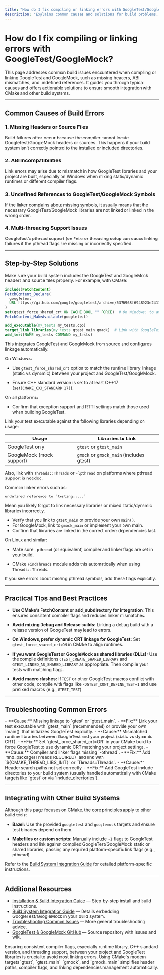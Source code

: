 ```yaml
---
title: "How do I fix compiling or linking errors with GoogleTest/GoogleMock?"
description: "Explains common causes and solutions for build problems, such as missing headers, ABI mismatches, and undefined references during linking. Provides direction on integrating with various build systems."
---
```


# How do I fix compiling or linking errors with GoogleTest/GoogleMock?

This page addresses common build issues encountered when compiling or linking GoogleTest and GoogleMock, such as missing headers, ABI mismatches, and undefined references. It guides you through typical causes and offers actionable solutions to ensure smooth integration with CMake and other build systems.

---

## Common Causes of Build Errors

### 1. Missing Headers or Source Files

Build failures often occur because the compiler cannot locate GoogleTest/GoogleMock headers or sources. This happens if your build system isn’t correctly pointed to the installed or included directories.

### 2. ABI Incompatibilities

Link errors may arise due to mismatch in how GoogleTest libraries and your project are built, especially on Windows when mixing static/dynamic runtimes or different compiler flags.

### 3. Undefined References to GoogleTest/GoogleMock Symbols

If the linker complains about missing symbols, it usually means that the necessary GoogleTest/GoogleMock libraries are not linked or linked in the wrong order.

### 4. Multi-threading Support Issues

GoogleTest’s pthread support (on *nix) or threading setup can cause linking failures if the pthread flags are missing or incorrectly specified.

---

## Step-by-Step Solutions

<Steps>
<Step title="Set Up Your Build System to Find Headers and Sources">
Make sure your build system includes the GoogleTest and GoogleMock headers and source files properly. For example, with CMake:

```cmake
include(FetchContent)
FetchContent_Declare(
  googletest
  URL https://github.com/google/googletest/archive/5376968f6948923e2411081fd9372e71a59d8e77.zip
)
set(gtest_force_shared_crt ON CACHE BOOL "" FORCE)  # On Windows: to avoid static/dynamic CRT conflicts
FetchContent_MakeAvailable(googletest)

add_executable(my_tests my_tests.cpp)
target_link_libraries(my_tests gtest_main gmock)  # Link with GoogleTest and GoogleMock
add_test(NAME my_tests COMMAND my_tests)
```

This integrates GoogleTest and GoogleMock from source and configures linkage automatically.

</Step>
<Step title="Check Compiler and Runtime Flags Compatibility">
On Windows:

- Use `gtest_force_shared_crt` option to match the runtime library linkage (static vs dynamic) between your project and GoogleTest/GoogleMock.

- Ensure C++ standard version is set to at least C++17 (`set(CMAKE_CXX_STANDARD 17)`).

On all platforms:

- Confirm that exception support and RTTI settings match those used when building GoogleTest.

</Step>
<Step title="Ensure Linking with Required Libraries">

Link your test executable against the following libraries depending on usage:

| Usage                    | Libraries to Link                      |
|--------------------------|-------------------------------------|
| GoogleTest only          | `gtest` or `gtest_main`              |
| GoogleMock (mock support)| `gmock` or `gmock_main` (includes gtest)|

Also, link with `Threads::Threads` or `-lpthread` on platforms where pthread support is needed.

</Step>
<Step title="Resolve Undefined Reference Errors">

Common linker errors such as:

```plaintext
undefined reference to `testing::...`
```

Mean you likely forgot to link necessary libraries or mixed static/dynamic libraries incorrectly.

- Verify that you link to `gtest_main` or provide your own `main()`.
- For GoogleMock, link to `gmock_main` or implement your own main.
- Confirm that libraries are linked in the correct order: dependencies last.

</Step>
<Step title="Check Pthread and Threading Support">

On Linux and similar:

- Make sure `-pthread` (or equivalent) compiler and linker flags are set in your build.

- CMake `FindThreads` module adds this automatically when using `Threads::Threads`.

If you see errors about missing pthread symbols, add these flags explicitly.

</Step>
</Steps>

---

## Practical Tips and Best Practices

- **Use CMake’s FetchContent or add_subdirectory for integration:** This ensures consistent compiler flags and reduces linker mismatches.

- **Avoid mixing Debug and Release builds:** Linking a debug build with a release version of GoogleTest may lead to errors.

- **On Windows, prefer dynamic CRT linkage for GoogleTest:** Set `gtest_force_shared_crt=ON` in CMake to align runtimes.

- **If you want GoogleTest or GoogleMock as shared libraries (DLLs):** Use the compile definitions `GTEST_CREATE_SHARED_LIBRARY` and `GTEST_LINKED_AS_SHARED_LIBRARY` as appropriate. Then compile your tests with matching flags.

- **Avoid macro clashes:** If `TEST` or other GoogleTest macros conflict with other code, compile with flags like `-DGTEST_DONT_DEFINE_TEST=1` and use prefixed macros (e.g., `GTEST_TEST`).

---

## Troubleshooting Common Errors

<AccordionGroup title="Common Build Issues and Fixes">
<Accordion title="Linker errors: `undefined reference to testing::InitGoogleTest`">
- **Cause:** Missing linkage to `gtest` or `gtest_main`.
- **Fix:** Link your test executable with `gtest_main` (recommended) or provide your own `main()` that initializes GoogleTest explicitly.
</Accordion>
<Accordion title="RuntimeLibrary mismatch error on Visual Studio">
 - **Cause:** Mismatched runtime libraries between GoogleTest and your project (static vs dynamic CRT).
 - **Fix:** Set `gtest_force_shared_crt=ON` in your CMake build to force GoogleTest to use dynamic CRT matching your project settings.
</Accordion>
<Accordion title="Missing pthread symbols on Linux">
 - **Cause:** Compiler and linker flags missing `-pthread`.
 - **Fix:** Add `find_package(Threads REQUIRED)` and link with `${CMAKE_THREAD_LIBS_INIT}` or `Threads::Threads`.
</Accordion>
<Accordion title="Include file not found: gtest/gtest.h">
 - **Cause:** Header search paths not set correctly.
 - **Fix:** Add GoogleTest include directories to your build system (usually handled automatically with CMake targets like `gtest` or via `include_directories`).
</Accordion>
</AccordionGroup>

---

## Integrating with Other Build Systems

Although this page focuses on CMake, the core principles apply to other build tools:

- **Bazel:** Use the provided `googletest` and `googlemock` targets and ensure test binaries depend on them.

- **Makefiles or custom scripts:** Manually include `-I` flags to GoogleTest headers and link against compiled GoogleTest/GoogleMock static or shared libraries, passing any required platform-specific link flags (e.g., pthread).

Refer to the [Build System Integration Guide](/guides/practical-integrations/build-system-integration) for detailed platform-specific instructions.

---

## Additional Resources

- [Installation & Build Integration Guide](https://github.com/google/googletest/tree/main/docs/getting_started/essentials_setup/installation.md) — Step-by-step install and build instructions.
- [Build System Integration Guide](/guides/practical-integrations/build-system-integration) — Details embedding GoogleTest/GoogleMock in your build system.
- [Troubleshooting Common Issues](/getting_started/first_steps_usage/common_issues) — More general troubleshooting advice.
- [GoogleTest & GoogleMock GitHub](https://github.com/google/googletest) — Source repository with issues and wiki.

<Tip>
Ensuring consistent compiler flags, especially runtime library, C++ standard version, and threading support, between your project and GoogleTest libraries is crucial to avoid most linking errors.
</Tip>

<Note>
Using CMake's modern targets `gtest`, `gtest_main`, `gmock`, and `gmock_main` simplifies header paths, compiler flags, and linking dependencies management automatically.
</Note>